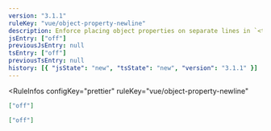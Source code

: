 ```yaml
---
version: "3.1.1"
ruleKey: "vue/object-property-newline"
description: Enforce placing object properties on separate lines in `<template>`
jsEntry: ["off"]
previousJsEntry: null
tsEntry: ["off"]
previousTsEntry: null
history: [{ "jsState": "new", "tsState": "new", "version": "3.1.1" }]
---
```


<RuleInfos 
  configKey="prettier" 
  ruleKey="vue/object-property-newline" 
>

```json
["off"]
```

```json
["off"]
```

</RuleInfos>
